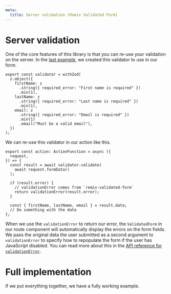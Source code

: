 ```yaml
---
meta:
  title: Server validation (Remix Validated Form)
---
```




# Server validation

One of the core features of this library is that you can re-use your validation on the server.
In the [last example](/integrate-your-components#use-in-a-form),
we created this validator to use in our form.

```tsx
export const validator = withZod(
  z.object({
    firstName: z
      .string({ required_error: "First name is required" })
      .min(1),
    lastName: z
      .string({ required_error: "Last name is required" })
      .min(1),
    email: z
      .string({ required_error: "Email is required" })
      .min(1)
      .email("Must be a valid email"),
  })
);
```

We can re-use this validator in our action like this.

```tsx
export const action: ActionFunction = async ({
  request,
}) => {
  const result = await validator.validate(
    await request.formData()
  );

  if (result.error) {
    // validationError comes from `remix-validated-form`
    return validationError(result.error);
  }

  const { firstName, lastName, email } = result.data;
  // Do something with the data
};
```

When we use the `validationError` to return our error,
the `ValidatedForm` in our route component will automatically display the errors on the form fields.
We pass the original data the user submitted as a second argument to `validationError`
to specify how to repopulate the form if the user has JavaScript disabled.
You can read more about this in the [API reference for `validationError`](/reference/validation-error).

# Full implementation

If we put everything together, we have a fully working example.

<CodeExample>
  <Demo />

```tsx file=~/examples/demo.tsx

```

</CodeExample>
